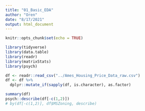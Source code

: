 ```yaml
---
title: "01_Basic_EDA"
author: "Oren"
date: "8/17/2021"
output: html_document
---
```


```r
knitr::opts_chunk$set(echo = TRUE)
```


```r
library(tidyverse)
library(data.table)
library(readr)
library(matrixStats)
library(psych)
```



```r
df <- readr::read_csv("../Ames_Housing_Price_Data_raw.csv")
df <- df %>%
  dplyr::mutate_if(sapply(df, is.character), as.factor)

```

```r
summary(df)
psych::describe(df[-c(1,2)])
# by(df[-c(1,2)], df$MSZoning, describe)
```

